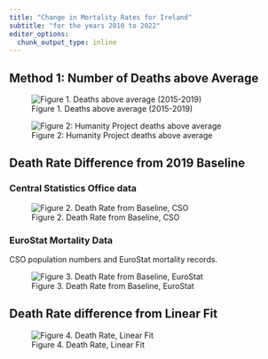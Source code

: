 ```yaml
---
title: "Change in Mortality Rates for Ireland"
subtitle: "for the years 2010 to 2022"
editor_options: 
  chunk_output_type: inline
---
```


## Method 1: Number of Deaths above Average

![Figure 1. Deaths above average (2015-2019)](./figures/method1-diff-avg.jpeg)

![Figure 2: Humanity Project deaths above average](figures/HP-deaths-above-5yr-avg.png)

## Death Rate Difference from 2019 Baseline

### Central Statistics Office data

![Figure 2. Death Rate from Baseline, CSO](figures/method2a-base-diff-cso.jpeg)

### EuroStat Mortality Data

CSO population numbers and EuroStat mortality records.

![Figure 3. Death Rate from Baseline, EuroStat](figures/method2a-base-diff-estat.jpeg)

## Death Rate difference from Linear Fit

![Figure 4. Death Rate, Linear Fit](figures/method2c-diff-lin-fit.jpeg)
